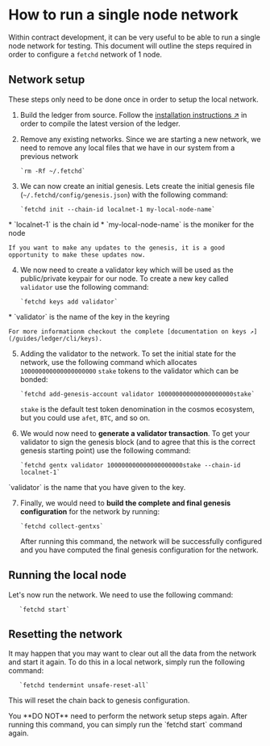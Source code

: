 
# How to run a single node network

Within contract development, it can be very useful to be able to run a single node network for
testing. This document will outline the steps required in order to configure a `fetchd` network of 1 node.

## Network setup

<Callout type="info" emoji="ℹ️">
  These steps only need to be done once in order to setup the local network.
</Callout>

1. Build the ledger from source. Follow the [installation instructions ↗️](/guides/ledger/installation) in order to compile the latest version of the ledger.

2. Remove any existing networks. Since we are starting a new network, we need to remove any local files that we have in our system from a previous network

       `rm -Rf ~/.fetchd`

3. We can now create an initial genesis. Lets create the initial genesis file (`~/.fetchd/config/genesis.json`) with the following command:

       `fetchd init --chain-id localnet-1 my-local-node-name`

<Callout type="info" emoji="ℹ️">
  * `localnet-1` is the chain id
  * `my-local-node-name` is the moniker for the node
</Callout>

    If you want to make any updates to the genesis, it is a good opportunity to make these updates now.

4. We now need to create a validator key which will be used as the public/private keypair for our node. To create a new key called `validator` use the following command:

       `fetchd keys add validator`

<Callout type="info" emoji="ℹ️">
  * `validator` is the name of the key in the keyring
</Callout>

    For more informationm checkout the complete [documentation on keys ↗️](/guides/ledger/cli/keys).

5. Adding the validator to the network. To set the initial state for the network, use the following command which allocates `100000000000000000000` `stake` tokens to the validator which can be bonded:

       `fetchd add-genesis-account validator 100000000000000000000stake`

    `stake` is the default test token denomination in the cosmos ecosystem, but you could use `afet`, `BTC`, and so on.

6. We would now need to **generate a validator transaction**. To get your validator to sign the genesis block (and to agree that this is the correct genesis starting point) use the following command:

       `fetchd gentx validator 100000000000000000000stake --chain-id localnet-1`

<Callout type="info" emoji="ℹ️">
  `validator` is the name that you have given to the key.
</Callout>

7. Finally, we would need to **build the complete and final genesis configuration** for the network by running:

       `fetchd collect-gentxs`

    After running this command, the network will be successfully configured and you have computed the final genesis configuration
    for the network.

## Running the local node

Let's now run the network. We need to use the following command:

       `fetchd start`

## Resetting the network

It may happen that you may want to clear out all the data from the network and start it again. To do this in a local network, simply run the following command:

       `fetchd tendermint unsafe-reset-all`

This will reset the chain back to genesis configuration.

<Callout type="warning" emoji="⚠️">
  You **DO NOT** need to perform the network setup steps again. After running this command, you can simply run the `fetchd start` command again.
</Callout>
